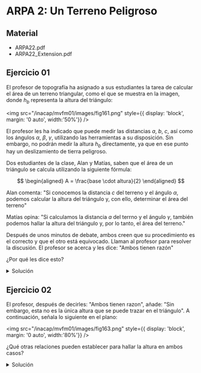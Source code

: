 
# ARPA 2: Un Terreno Peligroso

## Material
- <ExternalLink href='/inacap/mvfm01/docs/ARPA22.pdf'>ARPA22.pdf</ExternalLink>
- <ExternalLink href='/inacap/mvfm01/docs/ARPA22_Extension.pdf'>ARPA22_Extension.pdf</ExternalLink>

## Ejercicio 01
El profesor de topografía ha asignado a sus estudiantes la tarea de calcular el área de un terreno triangular, como el que se muestra en la imagen, donde $h_b$ representa la altura del triángulo:

<img
	src="/inacap/mvfm01/images/fig161.png"
	style={{ display: 'block', margin: '0 auto', width:'50%'}}
/>
<br/>

El profesor les ha indicado que puede medir las distancias $a$, $b$, $c$, así como los ángulos $\alpha$, $\beta$, $\gamma$, utilizando las herramientas a su disposición. Sin embargo, no podrán medir la altura $h_b$ directamente, ya que en ese punto hay un deslizamiento de tierra peligroso.

Dos estudiantes de la clase, Alan y Matías, saben que el área de un triángulo se calcula utilizando la siguiente fórmula:

$$
\begin{aligned}
    A = \frac{base \cdot altura}{2}
\end{aligned}
$$

Alan comenta: "Si conocemos la distancia $c$ del terreno y el ángulo $\alpha$, podemos calcular la altura del triángulo y, con ello, determinar el área del terreno"

Matías opina: "Si calculamos la distancia $a$ del terrno y el ángulo $\gamma$, también podemos hallar la altura del triángulo y, por lo tanto, el área del terreno."

Después de unos minutos de debate, ambos creen que su procedimiento es el correcto y que el otro está equivocado. Llaman al profesor para resolver la discusión. El profesor se acerca y les dice: "Ambos tienen razón"

¿Por qué les dice esto?

<details>
	<summary>Solución</summary>

- Ambos están en lo correcto, ya que descomponen el problema en problemas más pequeños
- En este caso, descomponen el triángulo en 2 triangulos pequeños, T1 y T2:

<img
	src="/inacap/mvfm01/images/fig162.png"
	style={{ display: 'block', margin: '0 auto', width:'50%'}}
/>
<br/>

**Para T1:**

- $c$ es la hipotenusa
- $h_b$ es el cateto opuesto de $\alpha$

$$
\begin{aligned}
    \sin(\alpha) &=  \frac{cateto\;opuesto}{hipotenusa}\\[15pt]
    &=  \frac{h_b}{c}
\end{aligned}
$$

Despejando

$$
\begin{aligned}
    h_b = c \cdot \sin(\alpha)
\end{aligned}
$$

**Para T2:**

- $a$ es la hipotenusa
- $h_b$ es el cateto opuesto de $\gamma$

$$
\begin{aligned}
    \sin(\gamma) &= \frac{cateto\;opuesto}{hipotenusa}\\[15pt]
    &= \frac{h_b}{a}
\end{aligned}
$$

Despejando 

$$
\begin{aligned}
    h_b = a \cdot \sin(\gamma)
\end{aligned}
$$

</details>


## Ejercicio 02
El profesor, después de decirles: "Ambos tienen razon", añade: "Sin embargo, esta no es la única altura que se puede trazar en el triángulo". A continuación, señala lo siguiente en el plano:

<img
	src="/inacap/mvfm01/images/fig163.png"
	style={{ display: 'block', margin: '0 auto', width:'80%'}}
/>
<br/>

¿Qué otras relaciones pueden establecer para hallar la altura en ambos casos?

<details>
	<summary>Solución</summary>

Se utiliza el mismo método que en el ejercicio 1. Esto es, descomponer el triángulo en triángulos más pequeños

**Para $h_c$** : se tiene 2 formas para calcular la altura

- $h_c = a \cdot \sin(\beta)$
- $h_c = b \cdot \sin(\alpha)$

**Para $h_a$** : de la misma manera, se tienen 2 formas para calcular su altura

- $h_a = c \cdot \sin(\beta)$
- $h_a = b \cdot \sin(\gamma)$

</details>